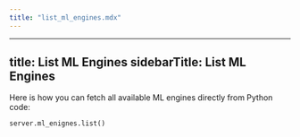 ```yaml
---
title: "list_ml_engines.mdx"
---
```


---
title: List ML Engines
sidebarTitle: List ML Engines
---

Here is how you can fetch all available ML engines directly from Python code:

```
server.ml_enignes.list()
```
